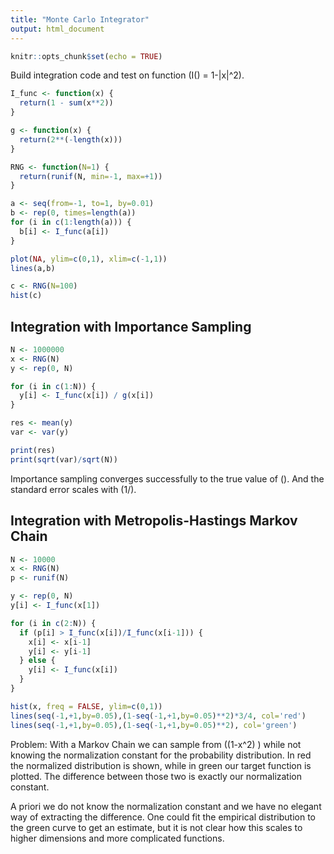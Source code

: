 ```yaml
---
title: "Monte Carlo Integrator"
output: html_document
---
```


```r
knitr::opts_chunk$set(echo = TRUE)
```

Build integration code and test on function \(I(\vec{x}) = 1-|x|^2\).

```r

I_func <- function(x) {
  return(1 - sum(x**2))
}

g <- function(x) {
  return(2**(-length(x)))
}

RNG <- function(N=1) {
  return(runif(N, min=-1, max=+1))
}

a <- seq(from=-1, to=1, by=0.01)
b <- rep(0, times=length(a))
for (i in c(1:length(a))) {
  b[i] <- I_func(a[i])
}

plot(NA, ylim=c(0,1), xlim=c(-1,1))
lines(a,b)

c <- RNG(N=100)
hist(c)

```

## Integration with Importance Sampling
```r
N <- 1000000
x <- RNG(N)
y <- rep(0, N)

for (i in c(1:N)) {
  y[i] <- I_func(x[i]) / g(x[i])
}

res <- mean(y)
var <- var(y)

print(res)
print(sqrt(var)/sqrt(N))
```
Importance sampling converges successfully to the true value of \(\frac43\). And the standard error scales with \(1/\sqrt{N}\).

## Integration with Metropolis-Hastings Markov Chain
```r
N <- 10000
x <- RNG(N)
p <- runif(N)

y <- rep(0, N)
y[i] <- I_func(x[1])

for (i in c(2:N)) {
  if (p[i] > I_func(x[i])/I_func(x[i-1])) {
    x[i] <- x[i-1]
    y[i] <- y[i-1]
  } else {
    y[i] <- I_func(x[i])
  }
}

hist(x, freq = FALSE, ylim=c(0,1))
lines(seq(-1,+1,by=0.05),(1-seq(-1,+1,by=0.05)**2)*3/4, col='red')
lines(seq(-1,+1,by=0.05),(1-seq(-1,+1,by=0.05)**2), col='green')
```

Problem: With a Markov Chain we can sample from \(\sim (1-x^2) \) while not knowing the normalization constant for the probability distribution. In red the normalized distribution is shown, while in green our target function is plotted. The difference between those two is exactly our normalization constant.

A priori we do not know the normalization constant and we have no elegant way of extracting the difference. One could fit the empirical distribution to the green curve to get an estimate, but it is not clear how this scales to higher dimensions and more complicated functions.
